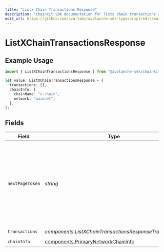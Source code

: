 ```yaml
---
title: "Listx Chain Transactions Response"
description: "Chainkit SDK documentation for listx chain transactions response"
edit_url: https://github.com/ava-labs/avalanche-sdk-typescript/edit/main/chainkit/docs/models/components/listxchaintransactionsresponse.md
---
```


# ListXChainTransactionsResponse

## Example Usage

```typescript
import { ListXChainTransactionsResponse } from "@avalanche-sdk/chainkit/models/components";

let value: ListXChainTransactionsResponse = {
  transactions: [],
  chainInfo: {
    chainName: "c-chain",
    network: "mainnet",
  },
};
```

## Fields

| Field                                                                                                                                  | Type                                                                                                                                   | Required                                                                                                                               | Description                                                                                                                            |
| -------------------------------------------------------------------------------------------------------------------------------------- | -------------------------------------------------------------------------------------------------------------------------------------- | -------------------------------------------------------------------------------------------------------------------------------------- | -------------------------------------------------------------------------------------------------------------------------------------- |
| `nextPageToken`                                                                                                                        | *string*                                                                                                                               | :heavy_minus_sign:                                                                                                                     | A token, which can be sent as `pageToken` to retrieve the next page. If this field is omitted or empty, there are no subsequent pages. |
| `transactions`                                                                                                                         | *components.ListXChainTransactionsResponseTransaction*[]                                                                               | :heavy_check_mark:                                                                                                                     | N/A                                                                                                                                    |
| `chainInfo`                                                                                                                            | [components.PrimaryNetworkChainInfo](https://github.com/ava-labs/avalanche-sdk-typescript/blob/main/chainkit/models/components/primarynetworkchaininfo.md)                                               | :heavy_check_mark:                                                                                                                     | N/A                                                                                                                                    |